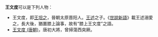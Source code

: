 '''王文度'''可以是下列人物：

* 王文度，即[[王坦之|王坦之]]，晉朝太原晋阳人。[[王述|王述]]之子。《[[世說新語|世說新語]]》載王述溺愛之，長大後，猶置膝上論事，故有“膝上王文度”之語。
* [[王文度_(唐朝)|王文度 (唐朝)]]，唐初大將，曾掃蕩西突厥。 

{{disambig|Cat=三字王姓人名消歧義|wen}}